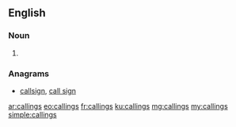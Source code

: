 ==English==

===Noun===
{{head|en|noun plural form}}

# {{plural of|calling|lang=en}}

===Anagrams===
* [[callsign#English|callsign]], [[call sign#English|call sign]]

[[ar:callings]]
[[eo:callings]]
[[fr:callings]]
[[ku:callings]]
[[mg:callings]]
[[my:callings]]
[[simple:callings]]